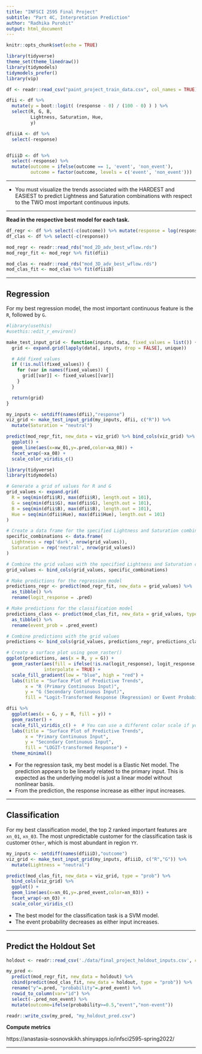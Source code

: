 ```yaml
---
title: "INFSCI 2595 Final Project"
subtitle: "Part 4C, Interpretation Prediction"
author: "Radhika Purohit"
output: html_document
---
```


```r
knitr::opts_chunk$set(echo = TRUE)
```

```r
library(tidyverse)
theme_set(theme_linedraw())
library(tidymodels)
tidymodels_prefer()
library(vip)
```


```r
df <- readr::read_csv("paint_project_train_data.csv", col_names = TRUE)

dfii <- df %>% 
  mutate(y = boot::logit( (response - 0) / (100 - 0) ) ) %>% 
  select(R, G, B, 
         Lightness, Saturation, Hue,
         y)

dfiiiA <- df %>% 
  select(-response)


dfiiiD <- df %>% 
  select(-response) %>% 
  mutate(outcome = ifelse(outcome == 1, 'event', 'non_event'),
         outcome = factor(outcome, levels = c('event', 'non_event')))
```

----

- You must visualize the trends associated with the HARDEST and EASIEST to predict Lightness and Saturation combinations  with respect to the TWO most important continuous inputs.

----

**Read in the respective best model for each task.**  
```r
df_regr <- df %>% select(-c(outcome)) %>% mutate(response = log(response))
df_clas <- df %>% select(-c(response))
```

```r
mod_regr <- readr::read_rds("mod_2D_adv_best_wflow.rds")
mod_regr_fit <- mod_regr %>% fit(dfii)

mod_clas <- readr::read_rds("mod_3D_adv_best_wflow.rds")
mod_clas_fit <- mod_clas %>% fit(dfiiiD)
```

----

## Regression

For my best regression model, the most important continuous feature is the `R`, followed by `G`. 
```r
#library(usethis) 
#usethis::edit_r_environ()
```

```r
make_test_input_grid <- function(inputs, data, fixed_values = list()) {
  grid <- expand.grid(lapply(data[, inputs, drop = FALSE], unique))

  # Add fixed values
  if (!is.null(fixed_values)) {
    for (var in names(fixed_values)) {
      grid[[var]] <- fixed_values[[var]]
    }
  }

  return(grid)
}

my_inputs <- setdiff(names(dfii),"response")
viz_grid <- make_test_input_grid(my_inputs, dfii, c("R")) %>%
  mutate(Saturation = "neutral")

predict(mod_regr_fit, new_data = viz_grid) %>% bind_cols(viz_grid) %>%
  ggplot() +
  geom_line(aes(x=xw_01,y=.pred,color=xa_08)) +
  facet_wrap(~xa_08) +
  scale_color_viridis_c()

```
```r
library(tidyverse)
library(tidymodels)

# Generate a grid of values for R and G
grid_values <- expand.grid(
  R = seq(min(dfii$R), max(dfii$R), length.out = 101),
  G = seq(min(dfii$G), max(dfii$G), length.out = 101),
  B = seq(min(dfii$B), max(dfii$B), length.out = 101),
  Hue = seq(min(dfii$Hue), max(dfii$Hue), length.out = 101)
)

# Create a data frame for the specified Lightness and Saturation combinations
specific_combinations <- data.frame(
  Lightness = rep('dark', nrow(grid_values)),
  Saturation = rep('neutral', nrow(grid_values))
)

# Combine the grid values with the specified Lightness and Saturation combinations
grid_values <- bind_cols(grid_values, specific_combinations)

# Make predictions for the regression model
predictions_regr <- predict(mod_regr_fit, new_data = grid_values) %>%
  as_tibble() %>%
  rename(logit_response = .pred)

# Make predictions for the classification model
predictions_class <- predict(mod_clas_fit, new_data = grid_values, type = "prob") %>%
  as_tibble() %>%
  rename(event_prob = .pred_event)

# Combine predictions with the grid values
predictions <- bind_cols(grid_values, predictions_regr, predictions_class)

# Create a surface plot using geom_raster()
ggplot(predictions, aes(x = R, y = G)) +
  geom_raster(aes(fill = ifelse(!is.na(logit_response), logit_response, event_prob)),
              interpolate = TRUE) +
  scale_fill_gradient(low = "blue", high = "red") +
  labs(title = "Surface Plot of Predictive Trends",
       x = "R (Primary Continuous Input)",
       y = "G (Secondary Continuous Input)",
       fill = "Logit-Transformed Response (Regression) or Event Probability (Classification)")
```



```r
dfii %>% 
  ggplot(aes(x = G, y = R, fill = y)) +
  geom_raster() +
  scale_fill_viridis_c() +  # You can use a different color scale if you prefer
  labs(title = "Surface Plot of Predictive Trends",
       x = "Primary Continuous Input",
       y = "Secondary Continuous Input",
       fill = "LOGIT-transformed Response") +
  theme_minimal()
```

- For the regression task, my best model is a Elastic Net model. The prediction appears to be linearly related to the primary input. This is expected as the underlying model is just a linear model without nonlinear basis. 
- From the prediction, the response increase as either input increases.  

----

## Classification

For my best classification model, the top 2 ranked important features are `xn_01`, `xn_03`.  The most unpredictable customer for the classification task is customer `Other`, which is most abundant in region `YY`. 

```r
my_inputs <- setdiff(names(dfiiiD),"outcome")
viz_grid <- make_test_input_grid(my_inputs, dfiiiD, c("R","G")) %>%
  mutate(Lightness = "neutral")

predict(mod_clas_fit, new_data = viz_grid, type = "prob") %>% 
  bind_cols(viz_grid) %>% 
  ggplot() +
  geom_line(aes(x=xn_01,y=.pred_event,color=xn_03)) +
  facet_wrap(~xn_03) +
  scale_color_viridis_c()
```

- The best model for the classification task is a SVM model.
- The event probability decreases as either input increases. 

----

## Predict the Holdout Set

```r
holdout <- readr::read_csv('./data/final_project_holdout_inputs.csv', col_names = TRUE)

my_pred <-
  predict(mod_regr_fit, new_data = holdout) %>%
  cbind(predict(mod_clas_fit, new_data = holdout, type = "prob")) %>% 
  rename("y"=.pred, "probability"=.pred_event) %>% 
  rowid_to_column(var="id") %>% 
  select(-.pred_non_event) %>% 
  mutate(outcome=ifelse(probability>=0.5,"event","non-event"))

readr::write_csv(my_pred, "my_holdout_pred.csv")
```

**Compute metrics**

https://anastasia-sosnovskikh.shinyapps.io/infsci2595-spring2022/

----
